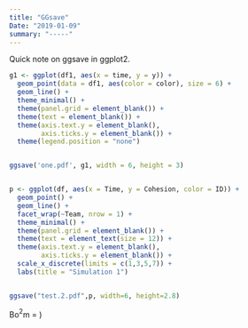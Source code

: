 ```yaml
---
title: "GGsave"
Date: "2019-01-09"
summary: "-----"
---
```


Quick note on ggsave in ggplot2.

```r

g1 <- ggplot(df1, aes(x = time, y = y)) + 
  geom_point(data = df1, aes(color = color), size = 6) + 
  geom_line() + 
  theme_minimal() +
  theme(panel.grid = element_blank()) + 
  theme(text = element_blank()) + 
  theme(axis.text.y = element_blank(),
        axis.ticks.y = element_blank()) +
  theme(legend.position = "none")


ggsave('one.pdf', g1, width = 6, height = 3)


p <- ggplot(df, aes(x = Time, y = Cohesion, color = ID)) + 
  geom_point() + 
  geom_line() + 
  facet_wrap(~Team, nrow = 1) + 
  theme_minimal() +
  theme(panel.grid = element_blank()) + 
  theme(text = element_text(size = 12)) + 
  theme(axis.text.y = element_blank(),
        axis.ticks.y = element_blank()) + 
  scale_x_discrete(limits = c(1,3,5,7)) + 
  labs(title = "Simulation 1")


ggsave("test.2.pdf",p, width=6, height=2.8)

```


Bo$^2$m  = )